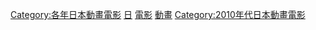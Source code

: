 {{Yearnav|日本動畫電影}}

[[Category:各年日本動畫電影|Category:各年日本動畫電影]]
[[Category:2015年動畫電影|日]]
[[Category:2015年日本動畫作品|電影]]
[[Category:2015年日本電影作品|動畫]]
[[Category:2010年代日本動畫電影|Category:2010年代日本動畫電影]]